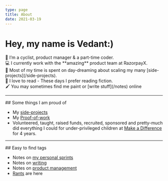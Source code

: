 ```yaml
---
type: page
title: About
date: 2021-03-19
---
```


# Hey, my name is Vedant:)

<div className="hero-text mt-5">
  👋 I’m a cyclist, product manager & a part-time coder.
</div>
<div className="hero-text">
  💻 I currently work with the **amazing** product team at RazorpayX.
</div>
<div className="hero-text">
  💭 Most of my time is spent on day-dreaming about scaling my many
  [side-projects](/side-projects).
</div>
<div className="hero-text">
  📙 I love to read - These days I prefer reading fiction.
</div>

<div className="hero-text mb-5">
  🖌️ You may sometimes find me paint or [write stuff](/notes) online
</div>

---

<div className="sec-text">
## Some things I am proud of

- My [side-projects](/side-projects)
- My [Proof-of-work](/pow)
- Volunteered, taught, raised funds, recruited, sponsored and pretty-much did everything I could for under-privileged children at <a href="https://makeadiff.in/" target="_blank"> Make a Difference </a> for 4 years.

</div>

---

<div className="sec-text">
## Easy to find tags

- Notes on [my personal sprints](/tags/sprints)
- Notes on [writing](/tags/writing)
- Notes on [product management](/tags/product-management)
- [Rants](/tags/rants) are here

</div>
